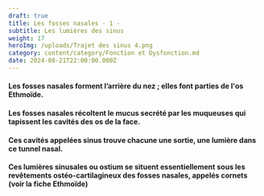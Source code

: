 ```yaml
---
draft: true
title: Les fosses nasales - 1 -
subtitle: Les lumières des sinus
weight: 17
heroImg: /uploads/Trajet des sinus 4.png
category: content/category/Fonction et Dysfonction.md
date: 2024-08-21T22:00:00.000Z
---
```


#### Les fosses nasales forment l’arrière du nez ; elles font parties de l'os Ethmoïde.

<ImagesHeight src="/uploads/Tunnel nasal 5.png" height={279} />

#### Les fosses nasales récoltent le mucus secrété par les muqueuses qui tapissent les cavités des os de la face.

#### Ces cavités appelées sinus trouve chacune une sortie, une lumière dans ce tunnel nasal.

#### Ces lumières sinusales ou ostium se situent essentiellement sous les revêtements ostéo-cartilagineux des fosses nasales, appelés cornets (voir la fiche Ethmoïde)
